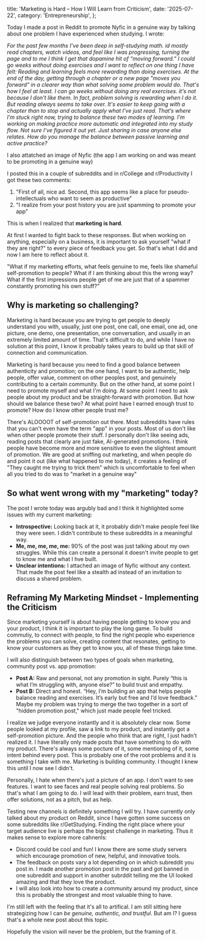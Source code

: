   title: 'Marketing is Hard – How I Will Learn from Criticism',
  date: '2025-07-22',
  category: 'Entrepreneurship',
};

Today I made a post in Reddit to promote Nyfic in a genuine way by talking about one problem I have
experienced when studying. I wrote:


*For the past few months I’ve been deep in self-studying math. id mostly read chapters, watch videos, and feel like I was progressing, turning the page and to me I think I get that dopamine hit of “moving forward.”
I could go weeks without doing exercises and I want to reflect on one thing I have felt: Reading and learning feels more rewarding than doing exercises. At the end of the day, getting through a chapter or a new page "moves you forward" in a clearer way than what solving some problem would do. That's how I feel at least.
I can go weeks without doing any real exercises. it's not because I don't like them. In fact, problem solving is rewarding when I do it. But reading always seems to take over. It's easier to keep going with a chapter than to stop and actually apply what I’ve just read.
That’s where I’m stuck right now, trying to balance these two modes of learning. I’m working on making practice more automatic and integrated into my study flow. Not sure I’ve figured it out yet. Just sharing in case anyone else relates. How do you manage the balance between passive learning and active practice?*

I also attatched an image of Nyfic (the app I am working on and was meant to be promoting in a genuine way)

I posted this in a couple of subreddits and in r/College and r/Productivity I got these two comments:

1. "First of all, nice ad. Second, this app seems like a place for pseudo-intellectuals who want to seem as productive"
1. "I realize from your post history you are just spamming to promote your app"

This is when I realized that **marketing is hard**.

At first I wanted to fight back to these responses. But when working on anything, especially on a business, it is 
important to ask yourself "what if they are right?" to every piece of feedback you get. So that's what I did and now 
I am here to reflect about it.

"What if my marketing efforts, what feels genuine to me, feels like shameful self-promotion to people? What if I am 
thinking about this the wrong way? What if the first impressions people get of me are just that of a spammer constantly promoting
his own stuff?"

## Why is marketing so challenging?


Marketing is hard because you are trying to get people to deeply understand you with, usually, just one post, one call, one email,
one ad, one picture, one demo, one presentation, one conversation, and usually in an extremely limited amount of time. That's difficult to do, and 
while I have no solution at this point, I know it probably takes years to build up that skill of connection and communication. 

Marketing is hard because you need to find a good balance between authenticity and promotion; on the one hand, I want to be authentic, help people, offer value,
comment on other peoples post, and genuinely contributing to a certain community. But on the other hand, at some point I need to promote myself and what I'm doing. At some point 
I need to ask people about my product and be straight-forward with promotion. But how should we balance these two? At what point have I earned enough trust to promote? How do I know other 
people trust me? 

There's ALOOOOT of self-promotion out there. Most subreddits have rules that you can't even have the term "app" in your posts. Most of us don't like when other people promote their stuff. I personally
don't like seeing ads, reading posts that clearly are just fake, AI-generated promotions. I think people have become more and more sensitive to 
even the slightest amount of promotion. We are good at sniffing out marketing, and when people do and point it out (like what happened to me today), it creates a feeling of 
"They caught me trying to trick them" which is uncomfortable to feel when all you tried to do was to "market in a genuine way"

## So what went wrong with my "marketing" today? 

The post I wrote today was argubly bad and I think it highlighted some issues with my current marketing:

- **Introspective:** Looking back at it, it probably didn't make people feel like they were seen. I didn't contribute to these subreddits in a meaningful way. 
- **Me, me, me, me, me:** 90% of the post was just talking about my own struggles. While this can create a personal it doesn't invite people to get to know me and what I hve built.
- **Unclear intentions:** I attached an image of Nyfic without any context. That made the post feel like a stealth ad instead of an invitation to discuss a shared problem.

## Reframing My Marketing Mindset - Implementing the Criticism

Since marketing yourself is about having people getting to know you and your product, I think it is important to play the long game. To build commutiy, to connect with people, to find the right people who 
experience the problems you can solve, creating content that resonates, getting to know your customers as they get to know you, all of these things take time. 

I will also distinguish between two types of goals when marketing, community post vs. app promotion:
- **Post A:** Raw and personal, not any promotion in sight. Purely “this is what I’m struggling with, anyone else?” to build trust and empathy.
- **Post B:** Direct and honest. “Hey, I’m building an app that helps people balance reading and exercises. It’s early but free and I’d love feedback.”
Maybe my problem was trying to merge the two together in a sort of "hidden promotion post," which just made people feel tricked.

I realize we judge everyone instantly and it is absolutely clear now. Some people looked at my profile, saw a link to my product, and instantly got a self-promotion picture. And the people who think that are right, I just hadn't 
realized it. I have literally only made posts that have something to do with my product. There's always some pocture of it, some mentioning of it, some intent behind every post. This is probably one of the root problems and it is something 
I take with me. Marketing is building community. I thought I knew this until I now see I didn't.

Personally, I hate when there's just a picture of an app. I don't want to see features. I want to see faces and real people solving real problems. So that's what I am going to do. I will lead with their problem, earn trust, then offer solutions, not as a pitch, but as help.

Testing new channels is definitely something I will try. I have currently only talked about my product on Reddit, since I have gotten some success on some subreddits like r/GetStudying. Finding the right place where 
your target audience live is perhaps the biggest challenge in marketing. Thus it makes sense to explore more cahnenls: 
- Discord could be cool and fun! I know there are some study servers which encourage promotion of new, helpful, and innovative tools.
- The feedback on posts vary a lot depending on in which subreddit you post in. I made another promotion post in the past and got banned in one subreddit and support in another subrddit telling me the UI 
looked amazing and that they love the product. 
- I will also look into how to create a community around my product, since this is probably the strongest and most valuable thing to have. 

I'm still left with the feeling that it's all to artifical. I am still sitting here strategizing how I can *be genuine, authentic, and trustful*. But am I? I guess that's a whole new post about this topic. 

Hopefully the vision will never be the problem, but the framing of it. 